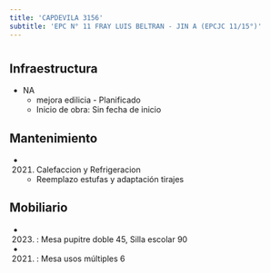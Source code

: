 ```yaml
---
title: 'CAPDEVILA 3156'
subtitle: 'EPC N° 11 FRAY LUIS BELTRAN - JIN A (EPCJC 11/15°)'
---
```


#
## Infraestructura

* NA 
    + mejora edilicia - Planificado 
    + Inicio de obra: Sin fecha de inicio 






## Mantenimiento

*  (2021) Calefaccion y Refrigeracion 
    + Reemplazo estufas y adaptación tirajes





## Mobiliario

*  (2023) : Mesa pupitre doble 45, Silla escolar 90 

*  (2021) : Mesa usos múltiples 6 



